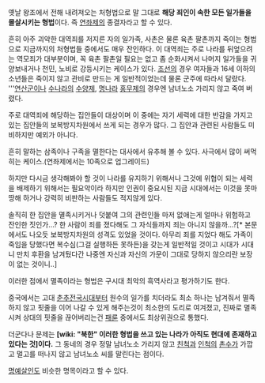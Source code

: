 옛날 왕조에서 전해 내려져오는 처형법으로 말 그대로 '''해당 죄인이 속한 모든 일가들을 몰살시키는 형법'''이다. 즉 [[연좌제]]의 종결자라고 할 수 있다.

흔히 아주 괴악한 대역죄를 저지른 자의 일가족, 사촌은 물론 육촌 팔촌까지 죽이는 형법으로 지금까지의 처형법들 중에서도 매우 잔인하다. 이 대역죄는 주로 나라를 뒤엎으려는 역모죄가 대부분이며, 꼭 육촌 팔촌일 필요는 없고 좀 순화시켜서 나머지 일가들을 귀양보내거나 천민, 노비로 강등시키는 케이스가 있다. [[조선]]의 경우 여자들과 16세 이하의 소년들은 죽이지 않고 관비로 만드는 게 일반적이었는데 물론 군주에 따라서 달랐다. '''[[연산군]]이나 [[수나라]]의 [[수양제]], [[명나라]] [[홍무제]]의 경우엔 남녀노소 가리지 않고 죽여 버렸다.

주로 대역죄에 해당하는 집안들이 대상이며 이 중에는 자기 세력에 대한 반감을 가지고 있는 집안들의 보복방지차원에서 쓰게 되는 경우가 많다. 그 집안과 관련된 사람들도 미비하지만 예외가 아니다.

흔히 말하는 삼족이나 구족을 멸한다는 대사에서 유추해 볼 수 있다. 사극에서 많이 써먹히는 케이스.(연좌제에서는 10족으로 업그레이드)

하지만 다시금 생각해봐야 할 것이 나라를 유지하기 위해서나 그것에 위협이 되는 세력을 배제하기 위해서는 필요악이라 하지만 인권이 중요시된 지금 시대에서는 이것을 못마땅해 하거나 강력히 비판하는 사람들도 적지않게 있다.

솔직히 한 집안을 멸족시키거나 덧붙여 그의 관련인들 마저 없애는게 얼마나 위험하고 잔인한 짓인가...? 한 사람이 죄를 졌다해도 그 자식들까지 죄는 아니지 않을까...?[* 본문에서도 나오듯 보복방지차원의 성격도 있었을 것이다. 아무리 죄를 지었다 해도 가족이 죽임을 당했다면 복수심(그걸 실행하든 못하든)을 갖는게 일반적일 것이고 시대가 시대니 만치 후환을 남겨뒀다간 나중엔 자신과 자신의 가문이 그대로 당하지 않으리란 보장이 없는 것이니..]

이러한 점에서 멸족이라는 형법은 구시대 최악의 흑역사라고 평가하기도 한다.

중국에서는 고대 [[춘추전국시대]]부터 원수의 일가를 치더라도 최소 하나는 남겨줘서 멸족하지 않고 핏줄을 이어 나갈 수 있게 해주는것이 최소한의 도리로 여겨졌고, 진짜로 멸족시켜 상대의 핏줄을 끊어버리는건 [[패륜]] 중에서도 최상위권으로 통했다.

더군다나 문제는 '''[wiki: "북한" 이러한 형법을 쓰고 있는 나라가 아직도 현대에 존재하고 있다는 것]이다.''' 그 동네의 경우 정말 남녀노소 가리지 않고 [[친척]]과 [[인척]]의 [[촌수]]가 가깝고 멀고를 떠나지 않고 남녀노소 씨를 말린다는 점이다. 

[[명예살인]]도 비슷한 명목이라고 할 수 있다.
